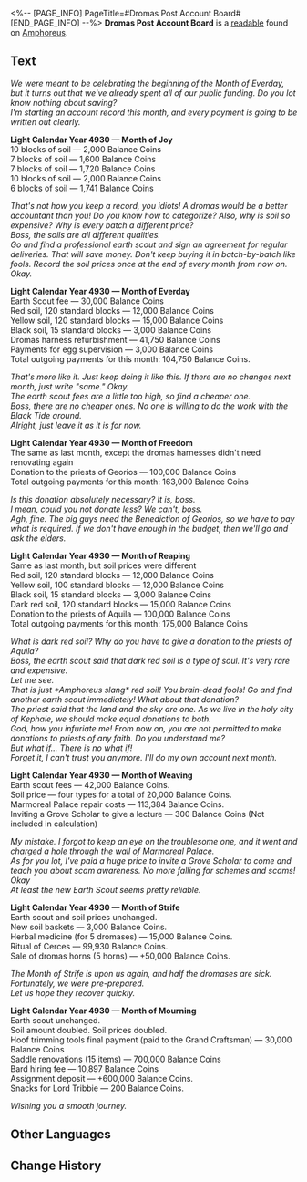 <%-- [PAGE_INFO]
PageTitle=#Dromas Post Account Board#
[END_PAGE_INFO] --%>
{{Readable Infobox
|id           = 471
|partIds      = 190782
|title        = 
|image        = Item Dromas Post Account Board.png
|world        = Amphoreus
|parts        = 1
|author       = <!--to be added-->
|description  = A list of equipment and materials purchased for a dromas post. It also records interesting facts about the animal-rearing industry.
|part1        = Dromas Post Account Board
|source1      = {{cx|Source missing}}
|characters   = 
|factions     = 
}}
'''Dromas Post Account Board''' is a [[readable]] found on [[Amphoreus]].
<!--
==Location==
{{Map Embed|<map name>|<marker id>}}
-->
==Text==
''We were meant to be celebrating the beginning of the Month of Everday, but it turns out that we've already spent all of our public funding. Do you lot know nothing about saving?<br />I'm starting an account record this month, and every payment is going to be written out clearly.''

'''Light Calendar Year 4930 &mdash; Month of Joy'''<br />10 blocks of soil &mdash; 2,000 Balance Coins<br />7 blocks of soil &mdash; 1,600 Balance Coins<br />7 blocks of soil &mdash; 1,720 Balance Coins<br />10 blocks of soil &mdash; 2,000 Balance Coins<br />6 blocks of soil &mdash; 1,741 Balance Coins

''That's not how you keep a record, you idiots! A dromas would be a better accountant than you! Do you know how to categorize? Also, why is soil so expensive? Why is every batch a different price?<br />Boss, the soils are all different qualities.<br />Go and find a professional earth scout and sign an agreement for regular deliveries. That will save money. Don't keep buying it in batch-by-batch like fools. Record the soil prices once at the end of every month from now on. Okay.''

'''Light Calendar Year 4930 &mdash; Month of Everday'''<br />Earth Scout fee &mdash; 30,000 Balance Coins<br />Red soil, 120 standard blocks &mdash; 12,000 Balance Coins<br />Yellow soil, 120 standard blocks &mdash; 15,000 Balance Coins<br />Black soil, 15 standard blocks &mdash; 3,000 Balance Coins<br />Dromas harness refurbishment &mdash; 41,750 Balance Coins<br />Payments for egg supervision &mdash; 3,000 Balance Coins<br />Total outgoing payments for this month: 104,750 Balance Coins.

''That's more like it. Just keep doing it like this. If there are no changes next month, just write "same." Okay.<br />The earth scout fees are a little too high, so find a cheaper one.<br />Boss, there are no cheaper ones. No one is willing to do the work with the Black Tide around.<br />Alright, just leave it as it is for now.''

'''Light Calendar Year 4930 &mdash; Month of Freedom'''<br />The same as last month, except the dromas harnesses didn't need renovating again<br />Donation to the priests of Georios &mdash; 100,000 Balance Coins<br />Total outgoing payments for this month: 163,000 Balance Coins

''Is this donation absolutely necessary? It is, boss.<br />I mean, could you not donate less? We can't, boss.<br />Agh, fine. The big guys need the Benediction of Georios, so we have to pay what is required. If we don't have enough in the budget, then we'll go and ask the elders.''

'''Light Calendar Year 4930 &mdash; Month of Reaping'''<br />Same as last month, but soil prices were different<br />Red soil, 120 standard blocks &mdash; 12,000 Balance Coins<br />Yellow soil, 100 standard blocks &mdash; 12,000 Balance Coins<br />Black soil, 15 standard blocks &mdash; 3,000 Balance Coins<br />Dark red soil, 120 standard blocks &mdash; 15,000 Balance Coins<br />Donation to the priests of Aquila &mdash; 100,000 Balance Coins<br />Total outgoing payments for this month: 175,000 Balance Coins

''What is dark red soil? Why do you have to give a donation to the priests of Aquila?<br />Boss, the earth scout said that dark red soil is a type of soul. It's very rare and expensive. <br />Let me see.<br />That is just *Amphoreus slang* red soil! You brain-dead fools! Go and find another earth scout immediately! What about that donation?<br />The priest said that the land and the sky are one. As we live in the holy city of Kephale, we should make equal donations to both.<br />God, how you infuriate me! From now on, you are not permitted to make donations to priests of any faith. Do you understand me?<br />But what if... There is no what if!<br />Forget it, I can't trust you anymore. I'll do my own account next month.''

'''Light Calendar Year 4930 &mdash; Month of Weaving'''<br />Earth scout fees &mdash; 42,000 Balance Coins.<br />Soil price &mdash; four types for a total of 20,000 Balance Coins.<br />Marmoreal Palace repair costs &mdash; 113,384 Balance Coins.<br />Inviting a Grove Scholar to give a lecture &mdash; 300 Balance Coins (Not included in calculation)

''My mistake. I forgot to keep an eye on the troublesome one, and it went and charged a hole through the wall of Marmoreal Palace.<br />As for you lot, I've paid a huge price to invite a Grove Scholar to come and teach you about scam awareness. No more falling for schemes and scams! Okay<br />At least the new Earth Scout seems pretty reliable.''

'''Light Calendar Year 4930 &mdash; Month of Strife'''<br />Earth scout and soil prices unchanged.<br />New soil baskets &mdash; 3,000 Balance Coins.<br />Herbal medicine (for 5 dromases) &mdash; 15,000 Balance Coins.<br />Ritual of Cerces &mdash; 99,930 Balance Coins.<br />Sale of dromas horns (5 horns) &mdash; +50,000 Balance Coins.

''The Month of Strife is upon us again, and half the dromases are sick. Fortunately, we were pre-prepared.<br />Let us hope they recover quickly.''

'''Light Calendar Year 4930 &mdash; Month of Mourning'''<br />Earth scout unchanged.<br />Soil amount doubled. Soil prices doubled.<br />Hoof trimming tools final payment (paid to the Grand Craftsman) &mdash; 30,000 Balance Coins<br />Saddle renovations (15 items) &mdash; 700,000 Balance Coins<br />Bard hiring fee &mdash; 10,897 Balance Coins<br />Assignment deposit &mdash; +600,000 Balance Coins.<br />Snacks for Lord Tribbie &mdash; 200 Balance Coins.

''Wishing you a smooth journey.''

<!--
==Trivia==
* 
-->
==Other Languages==
{{Other Languages
|en   = Dromas Post Account Board
|zhs  = 大地兽驿站的账板
|zht  = 大地獸驛站的帳板
|ja   = 大地獣宿駅の帳簿
|ko   = 드로마스 역참의 장부
|es   = Tabla contable del puesto de dromas
|fr   = Livre de comptes d'un poste de drakas
|ru   = Бухгалтерская книга геозаврушни
|th   = กระดานบัญชี - สถานีพักอสูรธรณี
|vi   = Sổ Sách Dịch Trạm Thú Đại Địa
|de   = Rechnungstafel der Dromastation
|id   = Papan Keuangan Pos Dromas
|pt   = Quadro de Contas do Posto de Dromas
}}

==Change History==
{{Change History|3.0}}